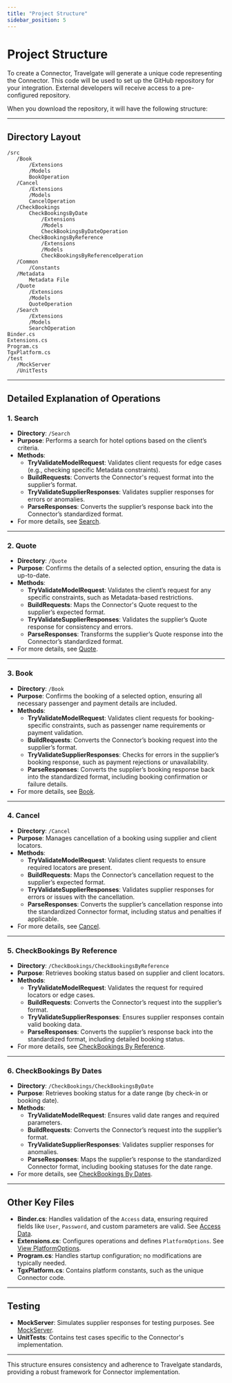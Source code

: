 ```yaml
---
title: "Project Structure"
sidebar_position: 5
---
```


# Project Structure

To create a Connector, Travelgate will generate a unique code representing the Connector. This code will be used to set up the GitHub repository for your integration. External developers will receive access to a pre-configured repository.

When you download the repository, it will have the following structure:

---

## **Directory Layout**

```plaintext
/src
   /Book  
       /Extensions
       /Models
       BookOperation
   /Cancel  
       /Extensions
       /Models
       CancelOperation
   /CheckBookings 
       CheckBookingsByDate
           /Extensions
           /Models
           CheckBookingsByDateOperation
       CheckBookingsByReference
           /Extensions
           /Models
           CheckBookingsByReferenceOperation
   /Common
       /Constants
   /Metadata
       Metadata File
   /Quote  
       /Extensions
       /Models
       QuoteOperation
   /Search  
       /Extensions
       /Models
       SearchOperation
Binder.cs
Extensions.cs
Program.cs
TgxPlatform.cs
/test
   /MockServer
   /UnitTests
```

---

## **Detailed Explanation of Operations**

### **1. Search**
- **Directory**: `/Search`
- **Purpose**: Performs a search for hotel options based on the client’s criteria.
- **Methods**:
  - **TryValidateModelRequest**: Validates client requests for edge cases (e.g., checking specific Metadata constraints).
  - **BuildRequests**: Converts the Connector's request format into the supplier’s format.
  - **TryValidateSupplierResponses**: Validates supplier responses for errors or anomalies.
  - **ParseResponses**: Converts the supplier’s response back into the Connector’s standardized format.
- For more details, see [Search](../Booking_Flow/Search.mdx).

---

### **2. Quote**
- **Directory**: `/Quote`
- **Purpose**: Confirms the details of a selected option, ensuring the data is up-to-date.
- **Methods**:
  - **TryValidateModelRequest**: Validates the client’s request for any specific constraints, such as Metadata-based restrictions.
  - **BuildRequests**: Maps the Connector's Quote request to the supplier’s expected format.
  - **TryValidateSupplierResponses**: Validates the supplier’s Quote response for consistency and errors.
  - **ParseResponses**: Transforms the supplier’s Quote response into the Connector’s standardized format.
- For more details, see [Quote](../Booking_Flow/Quote.mdx).

---

### **3. Book**
- **Directory**: `/Book`
- **Purpose**: Confirms the booking of a selected option, ensuring all necessary passenger and payment details are included.
- **Methods**:
  - **TryValidateModelRequest**: Validates client requests for booking-specific constraints, such as passenger name requirements or payment validation.
  - **BuildRequests**: Converts the Connector’s booking request into the supplier’s format.
  - **TryValidateSupplierResponses**: Checks for errors in the supplier’s booking response, such as payment rejections or unavailability.
  - **ParseResponses**: Converts the supplier’s booking response back into the standardized format, including booking confirmation or failure details.
- For more details, see [Book](../Booking_Flow/Book.mdx).

---

### **4. Cancel**
- **Directory**: `/Cancel`
- **Purpose**: Manages cancellation of a booking using supplier and client locators.
- **Methods**:
  - **TryValidateModelRequest**: Validates client requests to ensure required locators are present.
  - **BuildRequests**: Maps the Connector’s cancellation request to the supplier’s expected format.
  - **TryValidateSupplierResponses**: Validates supplier responses for errors or issues with the cancellation.
  - **ParseResponses**: Converts the supplier’s cancellation response into the standardized Connector format, including status and penalties if applicable.
- For more details, see [Cancel](../Booking_Management_Flow/Cancel.mdx).

---

### **5. CheckBookings By Reference**
- **Directory**: `/CheckBookings/CheckBookingsByReference`
- **Purpose**: Retrieves booking status based on supplier and client locators.
- **Methods**:
  - **TryValidateModelRequest**: Validates the request for required locators or edge cases.
  - **BuildRequests**: Converts the Connector’s request into the supplier’s format.
  - **TryValidateSupplierResponses**: Ensures supplier responses contain valid booking data.
  - **ParseResponses**: Converts the supplier’s response back into the standardized format, including detailed booking status.
- For more details, see [CheckBookings By Reference](../Booking_Management_Flow/CheckBookings_By_Reference.mdx).

---

### **6. CheckBookings By Dates**
- **Directory**: `/CheckBookings/CheckBookingsByDate`
- **Purpose**: Retrieves booking status for a date range (by check-in or booking date).
- **Methods**:
  - **TryValidateModelRequest**: Ensures valid date ranges and required parameters.
  - **BuildRequests**: Converts the Connector’s request into the supplier’s format.
  - **TryValidateSupplierResponses**: Validates supplier responses for anomalies.
  - **ParseResponses**: Maps the supplier’s response to the standardized Connector format, including booking statuses for the date range.
- For more details, see [CheckBookings By Dates](../Booking_Management_Flow/CheckBookings_By_Dates.mdx).

---

## **Other Key Files**
- **Binder.cs**: Handles validation of the `Access` data, ensuring required fields like `User`, `Password`, and custom parameters are valid. See [Access Data](../Access_Data/AccessData.mdx).
- **Extensions.cs**: Configures operations and defines `PlatformOptions`. See [View PlatformOptions](../Advanced_Configuration/PlatformOptions.mdx).
- **Program.cs**: Handles startup configuration; no modifications are typically needed.
- **TgxPlatform.cs**: Contains platform constants, such as the unique Connector code.

---

## **Testing**
- **MockServer**: Simulates supplier responses for testing purposes. See [MockServer](MockServer_Documentation.mdx).
- **UnitTests**: Contains test cases specific to the Connector's implementation.

---

This structure ensures consistency and adherence to Travelgate standards, providing a robust framework for Connector implementation.
